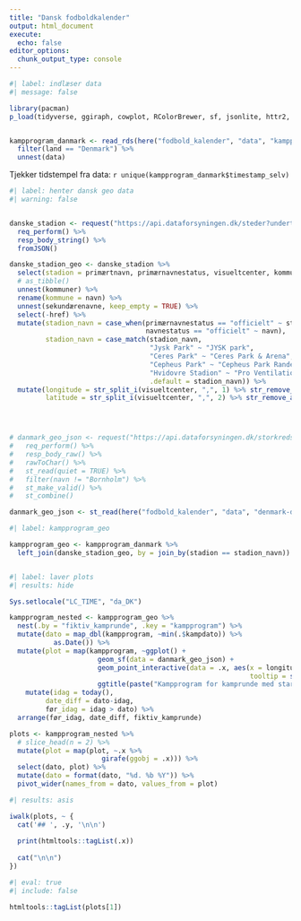 ```yaml
---
title: "Dansk fodboldkalender"
output: html_document
execute: 
  echo: false
editor_options: 
  chunk_output_type: console
---
```



```r
#| label: indlæser data
#| message: false

library(pacman)
p_load(tidyverse, ggiraph, cowplot, RColorBrewer, sf, jsonlite, httr2, here)


kampprogram_danmark <- read_rds(here("fodbold_kalender", "data", "kampprogram.rds")) %>%
  filter(land == "Denmark") %>%
  unnest(data)

```

Tjekker tidstempel fra data: `r unique(kampprogram_danmark$timestamp_selv)`

```r
#| label: henter dansk geo data
#| warning: false


danske_stadion <- request("https://api.dataforsyningen.dk/steder?undertype=stadion") %>%
  req_perform() %>%
  resp_body_string() %>%
  fromJSON()

danske_stadion_geo <- danske_stadion %>%
  select(stadion = primærtnavn, primærnavnestatus, visueltcenter, kommuner, sekundærenavne) %>%
  # as_tibble()
  unnest(kommuner) %>%
  rename(kommune = navn) %>% 
  unnest(sekundærenavne, keep_empty = TRUE) %>% 
  select(-href) %>% 
  mutate(stadion_navn = case_when(primærnavnestatus == "officielt" ~ stadion,
                                  navnestatus == "officielt" ~ navn),
         stadion_navn = case_match(stadion_navn,
                                   "Jysk Park" ~ "JYSK park",
                                   "Ceres Park" ~ "Ceres Park & Arena",
                                   "Cepheus Park" ~ "Cepheus Park Randers",
                                   "Hvidovre Stadion" ~ "Pro Ventilation Arena",
                                   .default = stadion_navn)) %>% 
  mutate(longitude = str_split_i(visueltcenter, ",", 1) %>% str_remove_all("c|\\(") %>% as.numeric(),
         latitude = str_split_i(visueltcenter, ",", 2) %>% str_remove_all("\\)") %>% as.numeric())




# danmark_geo_json <- request("https://api.dataforsyningen.dk/storkredse?format=geojson") %>% 
#   req_perform() %>%
#   resp_body_raw() %>%
#   rawToChar() %>%
#   st_read(quiet = TRUE) %>%
#   filter(navn != "Bornholm") %>%
#   st_make_valid() %>% 
#   st_combine()

danmark_geo_json <- st_read(here("fodbold_kalender", "data", "denmark-detailed-boundary_896.geojson"), quiet = TRUE)

```


```r
#| label: kampprogram_geo

kampprogram_geo <- kampprogram_danmark %>% 
  left_join(danske_stadion_geo, by = join_by(stadion == stadion_navn))



```

```r
#| label: laver plots
#| results: hide

Sys.setlocale("LC_TIME", "da_DK")

kampprogram_nested <- kampprogram_geo %>% 
  nest(.by = "fiktiv_kamprunde", .key = "kampprogram") %>% 
  mutate(dato = map_dbl(kampprogram, ~min(.$kampdato)) %>% 
           as.Date()) %>% 
  mutate(plot = map(kampprogram, ~ggplot() +
                      geom_sf(data = danmark_geo_json) + 
                      geom_point_interactive(data = .x, aes(x = longitude, y = latitude,
                                                            tooltip = sprintf("%s<br/>%s&nbsp;%s",kamp, format(kampdato, "%d/%m-%Y"), kamptidspunkt))) + 
                      ggtitle(paste("Kampprogram for kamprunde med start:", format(unique(.x$min_ugedag), "%A %d %B %Y"))))) %>%
    mutate(idag = today(),
         date_diff = dato-idag,
         før_idag = idag > dato) %>% 
  arrange(før_idag, date_diff, fiktiv_kamprunde)

plots <- kampprogram_nested %>% 
  # slice_head(n = 2) %>%
  mutate(plot = map(plot, ~.x %>%
                       girafe(ggobj = .x))) %>%
  select(dato, plot) %>% 
  mutate(dato = format(dato, "%d. %b %Y")) %>% 
  pivot_wider(names_from = dato, values_from = plot)

```


::: {.panel-tabset .nav-pills}

```r
#| results: asis

iwalk(plots, ~ {
  cat('## ', .y, '\n\n')
  
  print(htmltools::tagList(.x))
  
  cat("\n\n")
})
```

:::

```r
#| eval: true
#| include: false

htmltools::tagList(plots[1])
```



